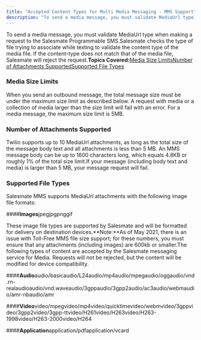```yaml
---
title: "Accepted Content Types for Multi Media Messaging - MMS Support"
description: "To send a media message, you must validate MediaUrl type when making a request to the Salesmate Programmable SMS.Salesmate checks the type of file try..."
---
```


To send a media message, you must validate MediaUrl type when making a request to the Salesmate Programmable SMS.Salesmate checks the type of file trying to associate while texting to validate the content type of the media file. If the content-type does not match that of the media file, Salesmate will reject the request.**Topics Covered:**[Media Size Limits](https://support.salesmate.io/hc/en-us/articles/4415536547353#h_01HTBZ3S6THZ258Z5GV51GV7YM)[Number of Attachments Supported](https://support.salesmate.io/hc/en-us/articles/4415536547353#h_01HTBZ3S6TAW6CD75TPNPYC8X0)[Supported File Types](https://support.salesmate.io/hc/en-us/articles/4415536547353#h_01HTBZ3S6T4VMXSX436M42TJB8)

### Media Size Limits

When you send an outbound message, the total message size must be under the maximum size limit as described below. A request with media or a collection of media larger than the size limit will fail with an error. For a media message, the maximum size limit is 5MB.

### Number of Attachments Supported

Twilio supports up to 10 MediaUrl attachments, as long as the total size of the message body text and all attachments is less than 5 MB. An MMS message body can be up to 1600 characters long, which equals 4.8KB or roughly 1% of the total size limit.If your message (including body text and media) is larger than 5 MB, your message request will fail.

### Supported File Types

Salesmate MMS supports MediaUrl attachments with the following image file formats:

####**Images**jpegjpgpnggif

These image file types are supported by Salesmate and will be formatted for delivery on destination devices.**Note:**As of May 2021, there is an issue with Toll-Free MMS file size support; for these numbers, you must ensure that any attachments (including images) are 600kb or smaller.The following types of content are accepted by the Salesmate messaging service for Media. Requests will not be rejected, but the content will be modified for device compatibility.

####**Audio**audio/basicaudio/L24audio/mp4audio/mpegaudio/oggaudio/vnd.rn-realaudioaudio/vnd.waveaudio/3gppaudio/3gpp2audio/ac3audio/webmaudio/amr-nbaudio/amr

####**Video**video/mpegvideo/mp4video/quicktimevideo/webmvideo/3gppvideo/3gpp2video/3gpp-ttvideo/H261video/H263video/H263-1998video/H263-2000video/H264

####**Application**application/pdfapplication/vcard
